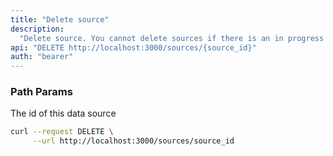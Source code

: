 ```yaml
---
title: "Delete source"
description:
  "Delete source. You cannot delete sources if there is an in progress transfer."
api: "DELETE http://localhost:3000/sources/{source_id}"
auth: "bearer"
---
```


### Path Params

<Param path="source_id" type="string" required>
  The id of this data source
</Param>

<RequestExample>

```bash Example Request
curl --request DELETE \
     --url http://localhost:3000/sources/source_id
```

</RequestExample>
